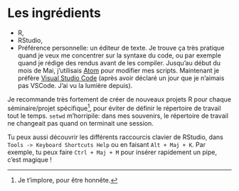 # Les ingrédients {-}

* R,
* RStudio,
* Préférence personnelle: un éditeur de texte. Je trouve ça très pratique quand je veux me concentrer sur la syntaxe du code, ou par exemple quand je rédige des rendus avant de les compiler. Jusqu'au début du mois de Mai, j'utilisais [Atom](https://atom.io/) pour modifier mes scripts. Maintenant je préfère [Visual Studio Code](https://code.visualstudio.com/) (après avoir déclaré un jour que je n'aimais pas VSCode. J'ai vu la lumière depuis).

Je recommande très fortement de créer de nouveaux projets R pour chaque séminaire/projet spécifique^[Je t'implore, pour être honnête.], pour éviter de définir le répertoire de travail tout le temps. `setwd` m'horripile: dans mes souvenirs, le répertoire de travail ne changeait pas quand on terminait une session.

Tu peux aussi découvrir les différents raccourcis clavier de RStudio, dans `Tools -> Keyboard Shortcuts Help` ou en faisant `Alt + Maj + K`. Par exemple, tu peux faire `Ctrl + Maj + M` pour insérer rapidement un pipe, c'est magique !
